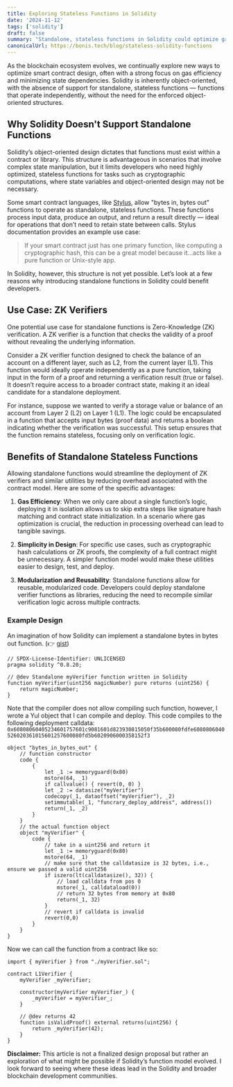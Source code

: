 ```yaml
---
title: Exploring Stateless Functions in Solidity
date: '2024-11-12'
tags: ['solidity']
draft: false
summary: "Standalone, stateless functions in Solidity could optimize gas costs and modularity, particularly for ZK verifiers and cryptographic computations."
canonicalUrl: https://bonis.tech/blog/stateless-solidity-functions
---
```


As the blockchain ecosystem evolves, we continually explore new ways to optimize smart contract design, often with a strong focus on gas efficiency and minimizing state dependencies. Solidity is inherently object-oriented, with the absence of support for standalone, stateless functions — functions that operate independently, without the need for the enforced object-oriented structures.

## Why Solidity Doesn't Support Standalone Functions

Solidity’s object-oriented design dictates that functions must exist within a contract or library. This structure is advantageous in scenarios that involve complex state manipulation, but it limits developers who need highly optimized, stateless functions for tasks such as cryptographic computations, where state variables and object-oriented design may not be necessary.

Some smart contract languages, like [Stylus](https://docs.arbitrum.io/stylus-by-example/bytes_in_bytes_out), allow "bytes in, bytes out" functions to operate as standalone, stateless functions. These functions process input data, produce an output, and return a result directly — ideal for operations that don’t need to retain state between calls. Stylus documentation provides an example use case:

> If your smart contract just has one primary function, like computing a cryptographic hash, this can be a great model because it…acts like a pure function or Unix-style app.

In Solidity, however, this structure is not yet possible. Let’s look at a few reasons why introducing standalone functions in Solidity could benefit developers.

## Use Case: ZK Verifiers

One potential use case for standalone functions is Zero-Knowledge (ZK) verification. A ZK verifier is a function that checks the validity of a proof without revealing the underlying information.

Consider a ZK verifier function designed to check the balance of an account on a different layer, such as L2, from the current layer (L1). This function would ideally operate independently as a pure function, taking input in the form of a proof and returning a verification result (true or false). It doesn’t require access to a broader contract state, making it an ideal candidate for a standalone deployment.

For instance, suppose we wanted to verify a storage value or balance of an account from Layer 2 (L2) on Layer 1 (L1). The logic could be encapsulated in a function that accepts input bytes (proof data) and returns a boolean indicating whether the verification was successful. This setup ensures that the function remains stateless, focusing only on verification logic.

## Benefits of Standalone Stateless Functions

Allowing standalone functions would streamline the deployment of ZK verifiers and similar utilities by reducing overhead associated with the contract model. Here are some of the specific advantages:

1. **Gas Efficiency**: When we only care about a single function’s logic, deploying it in isolation allows us to skip extra steps like signature hash matching and contract state initialization. In a scenario where gas optimization is crucial, the reduction in processing overhead can lead to tangible savings.

2. **Simplicity in Design**: For specific use cases, such as cryptographic hash calculations or ZK proofs, the complexity of a full contract might be unnecessary. A simpler function model would make these utilities easier to design, test, and deploy.

3. **Modularization and Reusability**: Standalone functions allow for reusable, modularized code. Developers could deploy standalone verifier functions as libraries, reducing the need to recompile similar verification logic across multiple contracts.

### Example Design

An imagination of how Solidity can implement a standalone bytes in bytes out function. (👉 [gist](https://gist.github.com/cre-mer/b6cdd9174dcb0d6f3d4ac0f22911090b))

```sol:myVerifier.sol
// SPDX-License-Identifier: UNLICENSED
pragma solidity ^0.8.20;

// @dev Standalone myVerifier function written in Solidity
function myVerifier(uint256 magicNumber) pure returns (uint256) {
    return magicNumber;
}
```

Note that the compiler does not allow compiling such function, however, I wrote a Yul object that I can compile and deploy. This code compiles to the following deployment calldata: `0x60808060405234601757601c9081601d823930815050f35b600080fdfe6080806040526020361015601257600080fd5b6020906000358152f3`

```sol:myVerifier.yul
object "bytes_in_bytes_out" {
    // function constructor
    code {
        {
            let _1 := memoryguard(0x80)
            mstore(64, _1)
            if callvalue() { revert(0, 0) }
            let _2 := datasize("myVerifier")
            codecopy(_1, dataoffset("myVerifier"), _2)
            setimmutable(_1, "funcrary_deploy_address", address())
            return(_1, _2)
        }
    }
    // the actual function object
    object "myVerifier" {
        code {
            // take in a uint256 and return it
            let _1 := memoryguard(0x80)
            mstore(64, _1)
            // make sure that the calldatasize is 32 bytes, i.e., ensure we passed a valid uint256
            if iszero(lt(calldatasize(), 32)) {
                // load calldata from pos 0
                mstore(_1, calldataload(0))
                // return 32 bytes from memory at 0x80
                return(_1, 32)
            }
            // revert if calldata is invalid
            revert(0,0)
        }
    }
}
```

Now we can call the function from a contract like so:

```sol:L1Verifier.sol
import { myVerifier } from "./myVerifier.sol";

contract L1Verifier {
    myVerifier _myVerifier;

    constructor(myVerifier myVerifier_) {
        _myVerifier = myVerifier_;
    }
    
    // @dev returns 42
    function isValidProof() external returns(uint256) {
        return _myVerifier(42);
    }
}
```

**Disclaimer:** This article is not a finalized design proposal but rather an exploration of what might be possible if Solidity’s function model evolved. I look forward to seeing where these ideas lead in the Solidity and broader blockchain development communities.
